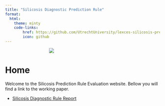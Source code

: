 ```yaml
---
title: "Silicosis Diagnostic Prediction Rule"
format: 
  html:
    theme: minty
    code-links:
        href: https://github.com/UtrechtUniversity/lexces-silicosis-predict
        icon: github
---
```


<div style="width: 60%; text-align: center;">
  [![](images/lexces-logo.jpg)](https://www.lexces.nl/nl)
</div>

# Home

Welcome to the Silicosis Prediction Rule Evaluation website. Bellow you will find a link to the working paper.

-   [Silicosis Diagnostic Rule Report](Silicosis_diagnostic_rule.html)
